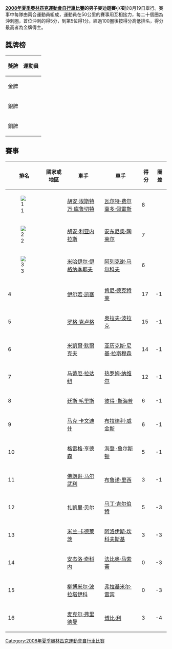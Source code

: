 {{2008年夏季奧林匹克運動會自行車比賽}}

'''[[2008年夏季奧林匹克運動會自行車比賽|2008年夏季奧林匹克運動會自行車比賽]]的男子麥迪遜賽小項'''於8月19日舉行。賽事中每隊由兩合運動員組成，運動員在50公里的賽事用互相接力，每二十個圈為沖刺圈，首位沖刺的得5分，到第5位得1分。經過100圈後按得分高低排名，得分最高者為金牌得主。

== 獎牌榜 ==
{| class="wikitable"
|- bgcolor="#efefef"
!align=center| 獎牌
!align=center| 運動員
|-
| bgcolor="gold" | 金牌
| {{flagIOCathlete|[[胡安·埃斯特万·库鲁切特|胡安·埃斯特万·库鲁切特]]|ARG|2008年夏季}}<br />{{flagIOCathlete|[[瓦尔特·费尔南多·佩雷斯|瓦尔特·费尔南多·佩雷斯]]|ARG|2008年夏季}}
|-
| bgcolor="silver" | 銀牌
| {{flagIOCathlete|[[胡安·利亚内拉斯|胡安·利亚内拉斯]]|ESP|2008年夏季}}<br />{{flagIOCathlete|[[安东尼奥·陶莱尔|安东尼奥·陶莱尔]]|ESP|2008年夏季}}
|-
| bgcolor="cc9966" | 銅牌
| {{flagIOCathlete|[[米哈伊尔·伊格纳季耶夫|米哈伊尔·伊格纳季耶夫]]|RUS|2008年夏季}}<br />{{flagIOCathlete|[[阿列克谢·马尔科夫|阿列克谢·马尔科夫]]|RUS|2008年夏季}}
|}

== 賽事 ==
{| class="wikitable" style="font-size:95%;"
|-
! 排名 || 國家或地區 || 車手 || 車手 || 得分 || 圈差
|- 
| [[File:gold_medal_icon.svg|1]] || {{flagIOC|ARG|2008年夏季}} || [[胡安·埃斯特万·库鲁切特|胡安·埃斯特万·库鲁切特]] || [[瓦尔特·费尔南多·佩雷斯|瓦尔特·费尔南多·佩雷斯]] || 8 ||
|- 
| [[File:silver_medal_icon.svg|2]] || {{flagIOC|ESP|2008年夏季}} || [[胡安·利亚内拉斯|胡安·利亚内拉斯]] || [[安东尼奥·陶莱尔|安东尼奥·陶莱尔]] || 7 || 
|- 
| [[File:bronze_medal_icon.svg|3]] || {{flagIOC|RUS|2008年夏季}} || [[米哈伊尔·伊格纳季耶夫|米哈伊尔·伊格纳季耶夫]] || [[阿列克谢·马尔科夫|阿列克谢·马尔科夫]] || 6 ||
|- 
| 4 || {{flagIOC|BEL|2008年夏季}} || [[伊尔若·凯塞|伊尔若·凯塞]] || [[肯尼·德克特莱|肯尼·德克特莱]] || 17 || -1
|- 
| 5 || {{flagIOC|GER|2008年夏季}} || [[罗格·克卢格|罗格·克卢格]] || [[奥拉夫·波拉克|奥拉夫·波拉克]] || 15 || -1
|- 
| 6 || {{flagIOC|DEN|2008年夏季}} || [[米凱爾·默爾克夫|米凱爾·默爾克夫]] || [[亚历克斯·尼基·拉斯穆森|亚历克斯·尼基·拉斯穆森]] || 14 || -1
|- 
| 7 || {{flagIOC|FRA|2008年夏季}} || [[马蒂厄·拉达纽|马蒂厄·拉达纽]] || [[热罗姆·纳维尔|热罗姆·纳维尔]] || 12 || -1
|- 
| 8 || {{flagIOC|NED|2008年夏季}} || [[廷斯·毛里斯|廷斯·毛里斯]] || [[彼得_·斯海普|彼得 ·斯海普]]  || 6 || -1
|- 
| 9 || {{flagIOC|GBR|2008年夏季}} || [[马克·卡文迪什|马克·卡文迪什]] || [[布拉德利·威金斯|布拉德利·威金斯]] || 6 || -1
|- 
| 10 || {{flagIOC|NZL|2008年夏季}} || [[格雷格·亨德森|格雷格·亨德森]] || [[海登_·鲁尔斯顿|海登 ·鲁尔斯顿]] || 5 || -1
|- 
| 11 || {{flagIOC|SUI|2008年夏季}} || [[佛朗哥·马尔武利|佛朗哥·马尔武利]] || [[布鲁诺·里西|布鲁诺·里西]] || 3 || -1
|- 
| 12 || {{flagIOC|CAN|2008年夏季}} || [[扎凯里·贝尔|扎凯里·贝尔]] || [[马丁·吉尔伯特|马丁·吉尔伯特]] || 5 || -3
|- 
| 13 || {{flagIOC|CZE|2008年夏季}} || [[米兰·卡德莱茨|米兰·卡德莱茨]] || [[阿洛伊斯·坎科夫斯基|阿洛伊斯·坎科夫斯基]] || 3 || -3
|- 
| 14 || {{flagIOC|ITA|2008年夏季}} || [[安杰洛·奇科内|安杰洛·奇科内]] || [[法比奥·马索蒂|法比奥·马索蒂]] || 0 || -3
|- 
| 15 || {{flagIOC|UKR|2008年夏季}} || [[柳博米尔·波拉塔伊科|柳博米尔·波拉塔伊科]] || [[弗拉基米尔·雷宾|弗拉基米尔·雷宾]] || 0 || -3
|- 
| 16 || {{flagIOC|USA|2008年夏季}} || [[麦克尔·弗里德曼|麦克尔·弗里德曼]] || [[博比·利|博比·利]] || 3 || -4
|}

[[Category:2008年夏季奧林匹克運動會自行車比賽|Category:2008年夏季奧林匹克運動會自行車比賽]]